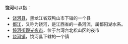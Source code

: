 '''饶河'''可以指：
* [[饶河县|饶河县]]，黑龙江省双鸭山市下辖的一个县
* [[鄱江|鄱江]]，又称为饶河，是江西省的一条河流，属鄱阳湖水系。
* [[饒河街觀光夜市|饒河街觀光夜市]]，位于台湾台北松山区的夜市
* [[饶河镇|饶河镇]]，饶河县下辖的一个镇

{{disambig|Cat=二字中國地名消歧義}}